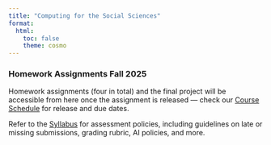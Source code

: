 ```yaml
---
title: "Computing for the Social Sciences"
format:
  html:
    toc: false
    theme: cosmo
---
```


### Homework Assignments Fall 2025

<div class="my-4"></div>

Homework assignments (four in total) and the final project will be accessible from here once the assignment is released — check our [Course Schedule](../lectures/index.qmd) for release and due dates.

<!--
- [Homework 1](hw01.qmd)
- [Homework 2](hw02.qmd)
- [Homework 3](hw03.qmd)
-->

Refer to the [Syllabus](../syllabus.qmd) for assessment policies, including guidelines on late or missing submissions, grading rubric, AI policies, and more.